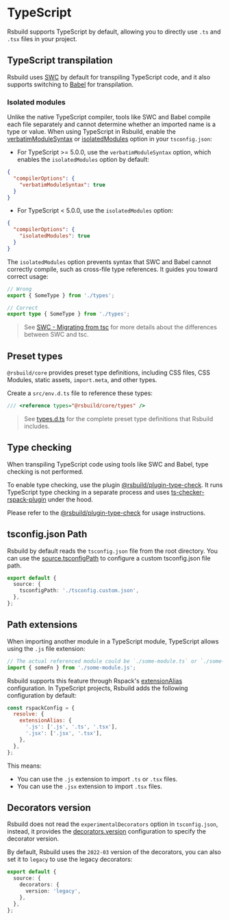 # TypeScript

Rsbuild supports TypeScript by default, allowing you to directly use `.ts` and `.tsx` files in your project.

## TypeScript transpilation

Rsbuild uses [SWC](/guide/configuration/swc) by default for transpiling TypeScript code, and it also supports switching to [Babel](/plugins/list/plugin-babel) for transpilation.

### Isolated modules

Unlike the native TypeScript compiler, tools like SWC and Babel compile each file separately and cannot determine whether an imported name is a type or value. When using TypeScript in Rsbuild, enable the [verbatimModuleSyntax](https://www.typescriptlang.org/tsconfig/#verbatimModuleSyntax) or [isolatedModules](https://typescriptlang.org/tsconfig/#isolatedModules) option in your `tsconfig.json`:

- For TypeScript >= 5.0.0, use the `verbatimModuleSyntax` option, which enables the `isolatedModules` option by default:

```json title="tsconfig.json"
{
  "compilerOptions": {
    "verbatimModuleSyntax": true
  }
}
```

- For TypeScript < 5.0.0, use the `isolatedModules` option:

```json title="tsconfig.json"
{
  "compilerOptions": {
    "isolatedModules": true
  }
}
```

The `isolatedModules` option prevents syntax that SWC and Babel cannot correctly compile, such as cross-file type references. It guides you toward correct usage:

```ts
// Wrong
export { SomeType } from './types';

// Correct
export type { SomeType } from './types';
```

> See [SWC - Migrating from tsc](https://swc.rs/docs/migrating-from-tsc) for more details about the differences between SWC and tsc.

## Preset types

`@rsbuild/core` provides preset type definitions, including CSS files, CSS Modules, static assets, `import.meta`, and other types.

Create a `src/env.d.ts` file to reference these types:

```ts title="src/env.d.ts"
/// <reference types="@rsbuild/core/types" />
```

> See [types.d.ts](https://github.com/web-infra-dev/rsbuild/blob/main/packages/core/types.d.ts) for the complete preset type definitions that Rsbuild includes.

## Type checking

When transpiling TypeScript code using tools like SWC and Babel, type checking is not performed.

To enable type checking, use the plugin [@rsbuild/plugin-type-check](https://github.com/rspack-contrib/rsbuild-plugin-type-check). It runs TypeScript type checking in a separate process and uses [ts-checker-rspack-plugin](https://github.com/rspack-contrib/ts-checker-rspack-plugin) under the hood.

Please refer to the [@rsbuild/plugin-type-check](https://github.com/rspack-contrib/rsbuild-plugin-type-check) for usage instructions.

## tsconfig.json Path

Rsbuild by default reads the `tsconfig.json` file from the root directory. You can use the [source.tsconfigPath](/config/source/tsconfig-path) to configure a custom tsconfig.json file path.

```ts
export default {
  source: {
    tsconfigPath: './tsconfig.custom.json',
  },
};
```

## Path extensions

When importing another module in a TypeScript module, TypeScript allows using the `.js` file extension:

```ts title="src/index.ts"
// The actual referenced module could be `./some-module.ts` or `./some-module.tsx`
import { someFn } from './some-module.js';
```

Rsbuild supports this feature through Rspack's [extensionAlias](https://rspack.rs/config/resolve#resolveextensionalias) configuration. In TypeScript projects, Rsbuild adds the following configuration by default:

```js
const rspackConfig = {
  resolve: {
    extensionAlias: {
      '.js': ['.js', '.ts', '.tsx'],
      '.jsx': ['.jsx', '.tsx'],
    },
  },
};
```

This means:

- You can use the `.js` extension to import `.ts` or `.tsx` files.
- You can use the `.jsx` extension to import `.tsx` files.

## Decorators version

Rsbuild does not read the `experimentalDecorators` option in `tsconfig.json`, instead, it provides the [decorators.version](/config/source/decorators#decoratorsversion) configuration to specify the decorator version.

By default, Rsbuild uses the `2022-03` version of the decorators, you can also set it to `legacy` to use the legacy decorators:

```ts title="rsbuild.config.ts"
export default {
  source: {
    decorators: {
      version: 'legacy',
    },
  },
};
```
